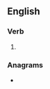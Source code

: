 ==English==

===Verb===
{{head|en|verb form}}

# {{en-third-person singular of|asperse}}

===Anagrams===
* {{anagrams|en|preasses|repasses}}